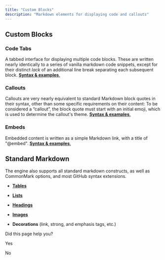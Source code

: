 ```yaml
---
title: "Custom Blocks"
description: "Markdown elements for displaying code and callouts"
---
```

## Custom Blocks

### Code Tabs

A tabbed interface for displaying multiple code blocks. These are written nearly identically to a series of vanilla markdown code snippets, except for their distinct _lack_ of an additional line break separating each subsequent block. [**Syntax & examples**.](/rdmd/docs/code-blocks)

### Callouts

Callouts are very nearly equivalent to standard Markdown block quotes in their syntax, other than some specific requirements on their content: To be considered a “callout”, the block quote must start with an initial emoji, which is used to determine the callout's theme. [**Syntax & examples**.](/rdmd/docs/callouts)

### Embeds

Embedded content is written as a simple Markdown link, with a title of "@embed". [**Syntax & examples**.](/rdmd/docs/embeds)

## Standard Markdown

The engine also supports all standard markdown constructs, as well as CommonMark options, and most GitHub syntax extensions.

*   [**Tables**](/rdmd/docs/tables)
    
*   [**Lists**](/rdmd/docs/lists)
    
*   [**Headings**](/rdmd/docs/headings)
    
*   [**Images**](/rdmd/docs/images)
    
*   **Decorations** (link, strong, and emphasis tags, etc.)

Did this page help you?

Yes

No